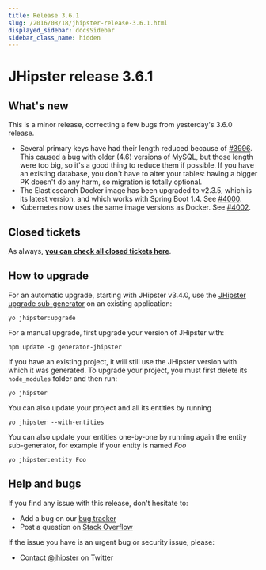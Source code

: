 ```yaml
---
title: Release 3.6.1
slug: /2016/08/18/jhipster-release-3.6.1.html
displayed_sidebar: docsSidebar
sidebar_class_name: hidden
---
```


JHipster release 3.6.1
==================

What's new
----------

This is a minor release, correcting a few bugs from yesterday's 3.6.0 release.

- Several primary keys have had their length reduced because of [#3996](https://github.com/jhipster/generator-jhipster/issues/3996). This caused a bug with older (4.6) versions of MySQL, but those length were too big, so it's a good thing to reduce them if possible. If you have an existing database, you don't have to alter your tables: having a bigger PK doesn't do any harm, so migration is totally optional.
- The Elasticsearch Docker image has been upgraded to v2.3.5, which is its latest version, and which works with Spring Boot 1.4. See [#4000](https://github.com/jhipster/generator-jhipster/issues/4000).
- Kubernetes now uses the same image versions as Docker. See [#4002](https://github.com/jhipster/generator-jhipster/pull/4002).

Closed tickets
------------
As always, __[you can check all closed tickets here](https://github.com/jhipster/generator-jhipster/issues?q=milestone%3A3.6.1+is%3Aclosed)__.

How to upgrade
------------

For an automatic upgrade, starting with JHipster v3.4.0, use the [JHipster upgrade sub-generator](/upgrading-an-application/) on an existing application:

```
yo jhipster:upgrade
```

For a manual upgrade, first upgrade your version of JHipster with:

```
npm update -g generator-jhipster
```

If you have an existing project, it will still use the JHipster version with which it was generated.
To upgrade your project, you must first delete its `node_modules` folder and then run:

```
yo jhipster
```

You can also update your project and all its entities by running

```
yo jhipster --with-entities
```

You can also update your entities one-by-one by running again the entity sub-generator, for example if your entity is named _Foo_

```
yo jhipster:entity Foo
```

Help and bugs
--------------

If you find any issue with this release, don't hesitate to:

- Add a bug on our [bug tracker](https://github.com/jhipster/generator-jhipster/issues?state=open)
- Post a question on [Stack Overflow](http://stackoverflow.com/tags/jhipster/info)

If the issue you have is an urgent bug or security issue, please:

- Contact [@jhipster](https://twitter.com/jhipster) on Twitter
